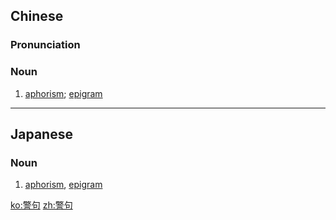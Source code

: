 ==Chinese==
{{zh-forms}}

===Pronunciation===
{{zh-pron
|m=jǐngjù
|c=ging2 geoi3
|cat=n
}}

===Noun===
{{zh-noun}}

# [[aphorism]]; [[epigram]]

----

==Japanese==
{{ja-kanjitab|けい|く|yomi=o}}

===Noun===
{{ja-noun|けいく}}

# [[aphorism]], [[epigram]]

[[ko:警句]]
[[zh:警句]]